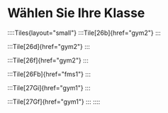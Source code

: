 # Wählen Sie Ihre Klasse
::::Tiles{layout="small"}
:::Tile[26b]{href="gym2"}
:::

:::Tile[26d]{href="gym2"}
:::

:::Tile[26f]{href="gym2"}
:::

:::Tile[26Fb]{href="fms1"}
:::

:::Tile[27Gi]{href="gym1"}
:::

:::Tile[27Gf]{href="gym1"}
:::
::::

